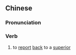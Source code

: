 {{also|禀覆}}
==Chinese==
{{zh-forms|s=禀覆}}

===Pronunciation===
{{zh-pron
|m=bǐngfù
|cat=v
}}

===Verb===
{{zh-verb}}

# to [[report]] [[back]] to a [[superior]]